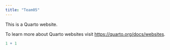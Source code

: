 ```yaml
---
title: "Team05"
---
```


This is a Quarto website.

To learn more about Quarto websites visit <https://quarto.org/docs/websites>.

```r
1 + 1
```
